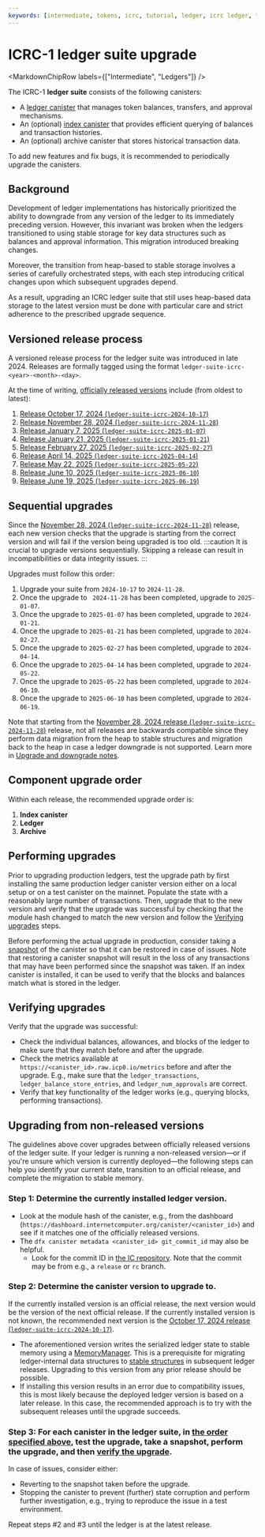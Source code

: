 ```yaml
---
keywords: [intermediate, tokens, icrc, tutorial, ledger, icrc ledger, token ledger, ledger upgrade, icrc upgrade, upgrade ledger, upgrade token, upgrade icrc]
---
```



# ICRC-1 ledger suite upgrade

<MarkdownChipRow labels={["Intermediate", "Ledgers"]} />


The ICRC-1 **ledger suite** consists of the following canisters:

- A [ledger canister](/docs/defi/token-ledgers/setup/icrc1_ledger_setup) that manages token balances, transfers, and approval mechanisms.
- An (optional) [index canister](/docs/defi/token-indexes) that provides efficient querying of balances and transaction histories.
- An (optional) archive canister that stores historical transaction data.

To add new features and fix bugs, it is recommended to periodically upgrade the canisters.

## Background

Development of ledger implementations has historically prioritized the ability to downgrade from any version of the ledger to its immediately preceding version. However, this invariant was broken when the ledgers transitioned to using stable storage for key data structures such as balances and approval information. This migration introduced breaking changes.

Moreover, the transition from heap-based to stable storage involves a series of carefully orchestrated steps, with each step introducing critical changes upon which subsequent upgrades depend. 

As a result, upgrading an ICRC ledger suite that still uses heap-based data storage to the latest version must be done with particular care and strict adherence to the prescribed upgrade sequence.

## Versioned release process

A versioned release process for the ledger suite was introduced in late 2024.
Releases are formally tagged using the format `ledger-suite-icrc-<year>-<month>-<day>`.

At the time of writing, [officially released versions](https://github.com/dfinity/ic/releases?q="ledger-suite-icrc"&expanded=false) include (from oldest to latest):

  1. [Release October 17, 2024 (`ledger-suite-icrc-2024-10-17`)](https://github.com/dfinity/ic/releases/tag/ledger-suite-icrc-2024-10-17)
  2. [Release November 28, 2024 (`ledger-suite-icrc-2024-11-28`)](https://github.com/dfinity/ic/releases/tag/ledger-suite-icrc-2024-11-28)
  3. [Release January 7, 2025 (`ledger-suite-icrc-2025-01-07`)](https://github.com/dfinity/ic/releases/tag/ledger-suite-icrc-2025-01-07)
  4. [Release January 21, 2025 (`ledger-suite-icrc-2025-01-21`)](https://github.com/dfinity/ic/releases/tag/ledger-suite-icrc-2025-01-21)
  5. [Release February 27, 2025 (`ledger-suite-icrc-2025-02-27`)](https://github.com/dfinity/ic/releases/tag/ledger-suite-icrc-2025-02-27)
  6. [Release April 14, 2025 (`ledger-suite-icrc-2025-04-14`)](https://github.com/dfinity/ic/releases/tag/ledger-suite-icrc-2025-04-14)
  7. [Release May 22, 2025 (`ledger-suite-icrc-2025-05-22`)](https://github.com/dfinity/ic/releases/tag/ledger-suite-icrc-2025-05-22)
  8. [Release June 10, 2025 (`ledger-suite-icrc-2025-06-10`)](https://github.com/dfinity/ic/releases/tag/ledger-suite-icrc-2025-06-10)
  9. [Release June 19, 2025 (`ledger-suite-icrc-2025-06-19`)](https://github.com/dfinity/ic/releases/tag/ledger-suite-icrc-2025-06-19)

## Sequential upgrades

Since the [November 28, 2024 (`ledger-suite-icrc-2024-11-28`)](https://github.com/dfinity/ic/releases/tag/ledger-suite-icrc-2024-11-28) release, each new version checks that the upgrade is starting from the correct version and will fail if the version being upgraded is too old.
:::caution
It is crucial to upgrade versions sequentially. Skipping a release can result in incompatibilities or data integrity issues.
:::


Upgrades must follow this order:
  1. Upgrade your suite from `2024-10-17` to `2024-11-28`.
  2. Once the upgrade to ` 2024-11-28` has been completed, upgrade to `2025-01-07`.
  3. Once the upgrade to `2025-01-07` has been completed, upgrade to `2024-01-21`.
  4. Once the upgrade to `2025-01-21` has been completed, upgrade to `2024-02-27`.
  5. Once the upgrade to `2025-02-27` has been completed, upgrade to `2024-04-14`.
  6. Once the upgrade to `2025-04-14` has been completed, upgrade to `2024-05-22`.
  7. Once the upgrade to `2025-05-22` has been completed, upgrade to `2024-06-10`.
  8. Once the upgrade to `2025-06-10` has been completed, upgrade to `2024-06-19`.

Note that starting from the [November 28, 2024 release (`ledger-suite-icrc-2024-11-28`)](https://github.com/dfinity/ic/releases/tag/ledger-suite-icrc-2024-11-28) release, not all releases are backwards compatible since they perform data migration from the heap to stable structures and migration back to the heap in case a ledger downgrade is not supported.
Learn more in [Upgrade and downgrade notes](#upgrade-and-downgrade-notes).

## Component upgrade order

Within each release, the recommended upgrade order is:

  1. **Index canister**
  2. **Ledger**
  3. **Archive**

## Performing upgrades

Prior to upgrading production ledgers, test the upgrade path by first installing the same production ledger canister version either on a local setup or on a test canister on the mainnet. Populate the state with a reasonably large number of transactions. Then, upgrade that to the new version and verify that the upgrade was successful by checking that the module hash changed to match the new version and follow the [Verifying upgrades](#verifying-upgrades) steps.

Before performing the actual upgrade in production, consider taking a [snapshot](/docs/current/developer-docs/smart-contracts/maintain/snapshots) of the canister so that it can be restored in case of issues.
Note that restoring a canister snapshot will result in the loss of any transactions that may have been performed since the snapshot was taken.
If an index canister is installed, it can be used to verify that the blocks and balances match what is stored in the ledger.

## Verifying upgrades

Verify that the upgrade was successful:

- Check the individual balances, allowances, and blocks of the ledger to make sure that they match before and after the upgrade.
- Check the metrics available at `https://<canister_id>.raw.icp0.io/metrics` before and after the upgrade. E.g., make sure that the `ledger_transactions`, `ledger_balance_store_entries`, and `ledger_num_approvals` are correct.
- Verify that key functionality of the ledger works (e.g., querying blocks, performing transactions).

## Upgrading from non-released versions

The guidelines above cover upgrades between officially released versions of the ledger suite. 
If your ledger is running a non-released version—or if you're unsure which version is currently deployed—the following steps can help you identify your current state, transition to an official release, and complete the migration to stable memory.

### Step 1: Determine the currently installed ledger version.

 - Look at the module hash of the canister, e.g., from the dashboard (`https://dashboard.internetcomputer.org/canister/<canister_id>`) and see if it matches one of the officially released versions.
 - The `dfx canister metadata <canister_id> git_commit_id` may also be helpful.
   - Look for the commit ID in [the IC repository](https://github.com/dfinity/ic). Note that the commit may be from e.g., a `release` or `rc` branch.

### Step 2: Determine the canister version to upgrade to.

If the currently installed version is an official release, the next version would be the version of the next official release.
If the currently installed version is not known, the recommended next version is the [October 17, 2024 release (`ledger-suite-icrc-2024-10-17`)](https://github.com/dfinity/ic/releases/tag/ledger-suite-icrc-2024-10-17).
- The aforementioned version writes the serialized ledger state to stable memory using a [MemoryManager](https://github.com/dfinity/stable-structures/blob/69ed47f9b5001af67d650c714cd56ec3ee0ef2bb/src/memory_manager.rs). This is a prerequisite for migrating ledger-internal data structures to [stable structures](https://github.com/dfinity/stable-structures/tree/main) in subsequent ledger releases. Upgrading to this version from any prior release should be possible.
- If installing this version results in an error due to compatibility issues, this is most likely because the deployed ledger version is based on a later release. In this case, the recommended approach is to try with the subsequent releases until the upgrade succeeds.

### Step 3: For each canister in the ledger suite, in [the order specified above](#component-upgrade-order), test the upgrade, take a snapshot, perform the upgrade, and then [verify the upgrade](/docs/defi/token-ledgers/upgrading/icrc1_ledger_upgrade#verifying-upgrades).

In case of issues, consider either:

- Reverting to the snapshot taken before the upgrade.
- Stopping the canister to prevent (further) state corruption and perform further investigation, e.g., trying to reproduce the issue in a test environment.

Repeat steps #2 and #3 until the ledger is at the latest release.
